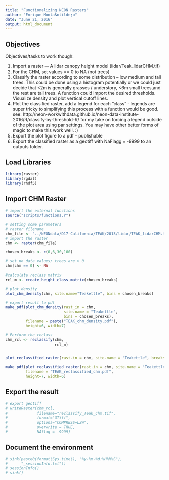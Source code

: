 ```yaml
---
title: "Functionalizing NEON Rasters"
author: "Enrique Monta&ntilde;o"
date: "June 21, 2016"
output: html_document
---
```


## Objectives

Objectives/tasks to work though:

1. Import a raster — A lidar canopy height model (lidar/Teak_lidarCHM.tif)
1. For the CHM, set values == 0 to NA (not trees)
1. Classify the raster according to some distribution – low medium and tall trees. This could be done using a histogram potentially or we could just decide that <2m is generally grasses / understory, <6m small trees,and the rest are tall trees. A function could import the desired thresholds. Visualize density and plot vertical cutoff lines.
1. Plot the classified raster, add a legend for each “class” - legends are super tricky to simplifying this process with a function would be good.  see: http://neon-workwithdata.github.io/neon-data-institute-2016/R/classify-by-threshold-R/  for my take on forcing a legend outside of the plot area using par settings. You may have other better forms of magic to make this work well. :)
1. Export the plot figure to a pdf – publishable
1. Export the classified raster as a geotiff with NaFlagg = -9999 to an outputs folder.

## Load Libraries
```r
library(raster)
library(rgdal)
library(rhdf5)

```

## Import CHM Raster

```r
# import the external functions
source("scripts/functions.r")

# setting some parameters
# raster filename
chm_file <- "../NEONdata/D17-California/TEAK/2013/lidar/TEAK_lidarCHM.tif"
# import the raster
chm <- raster(chm_file)

chosen_breaks <- c(0,6,30,100)

# set no data values; trees are > 0
chm[chm == 0] <- NA

#calculate reclass matrix
rcl_m <- create_height_class_matrix(chosen_breaks)

# plot density
plot_chm_density(chm, site.name="Teakettle", bins = chosen_breaks)

# export result to pdf
make_pdf(plot_chm_density(rast_in = chm,
                          site.name = "Teakettle",
                          bins = chosen_breaks),
         filename = paste("TEAK_chm_density.pdf"),
         height=6, width=7)

# Perform the reclass
chm_rcl <- reclassify(chm,
                      rcl_m)


plot_reclassified_raster(rast.in = chm, site.name = "Teakettle", breaks = chosen_breaks)

make_pdf(plot_reclassified_raster(rast.in = chm, site.name = "Teakettle", breaks = chosen_breaks),
         filename = "TEAK_reclassified_chm.pdf",
         height=7, width=6)

```

## Export the result

```r
# export geotiff
# writeRaster(chm_rcl,
#             filename="reclassify_Teak_chm.tif",
#             format="GTiff",
#             options="COMPRESS=LZW",
#             overwrite = TRUE,
#             NAflag = -9999)

```

## Document the environment

```r
# sink(paste0(format(Sys.time(), "%y-%m-%d:%H%M%S"),
#      "_sessionInfo.txt"))
# sessionInfo()
# sink()
```




